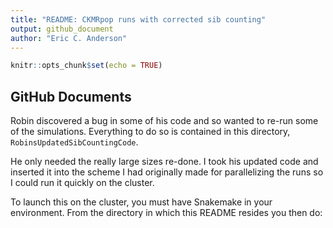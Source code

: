 ```yaml
---
title: "README: CKMRpop runs with corrected sib counting"
output: github_document
author: "Eric C. Anderson"
---
```


```r
knitr::opts_chunk$set(echo = TRUE)
```

## GitHub Documents

Robin discovered a bug in some of his code and so wanted to re-run some of the
simulations.  Everything to do so is contained in this directory,
`RobinsUpdatedSibCountingCode`.  

He only needed the really large sizes re-done.  I took his updated code and
inserted it into the scheme I had originally made for parallelizing the runs
so I could run it quickly on the cluster.

To launch this on the cluster, you must have Snakemake in your environment.  From
the directory in which this README resides you then do:
```sh

```
